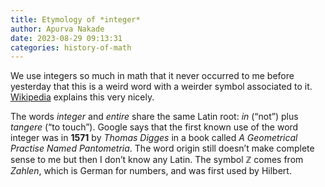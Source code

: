 ```yaml
---
title: Etymology of *integer*
author: Apurva Nakade
date: 2023-08-29 09:13:31
categories: history-of-math
---
```


We use integers so much in math that it never occurred to me before yesterday that this is a weird word with a weirder symbol associated to it. 
[Wikipedia](https://en.wikipedia.org/wiki/Integer#History) explains this very nicely.

The words *integer* and *entire* share the same Latin root: *in* ("not") plus *tangere* ("to touch"). 
Google says that the first known use of the word integer was in **1571** by *Thomas Digges* in a book called *A Geometrical Practise Named Pantometria*.
The word origin still doesn't make complete sense to me but then I don't know any Latin.
The symbol $\mathbb{Z}$ comes from *Zahlen*, which is German for numbers, and was first used by Hilbert.